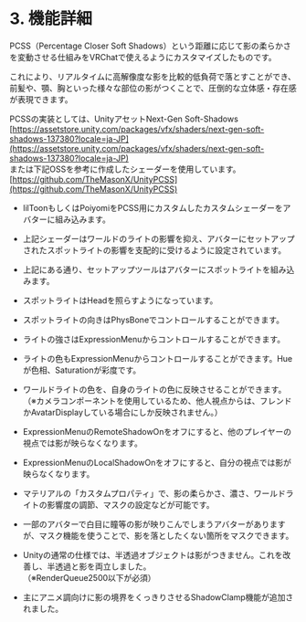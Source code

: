 # 3. 機能詳細

PCSS（Percentage Closer Soft Shadows）という距離に応じて影の柔らかさを変動させる仕組みをVRChatで使えるようにカスタマイズしたものです。

これにより、リアルタイムに高解像度な影を比較的低負荷で落とすことができ、前髪や、顎、胸といった様々な部位の影がつくことで、圧倒的な立体感・存在感が表現できます。

PCSSの実装としては、UnityアセットNext-Gen Soft-Shadows<br/>
[https://assetstore.unity.com/packages/vfx/shaders/next-gen-soft-shadows-137380?locale=ja-JP](https://assetstore.unity.com/packages/vfx/shaders/next-gen-soft-shadows-137380?locale=ja-JP)<br/>
または下記OSSを参考に作成したシェーダーを使用しています。<br/>
[https://github.com/TheMasonX/UnityPCSS](https://github.com/TheMasonX/UnityPCSS)

- lilToonもしくはPoiyomiをPCSS用にカスタムしたカスタムシェーダーをアバターに組み込みます。

- 上記シェーダーはワールドのライトの影響を抑え、アバターにセットアップされたスポットライトの影響を支配的に受けるように設定されています。

- 上記にある通り、セットアップツールはアバターにスポットライトを組み込みます。

- スポットライトはHeadを照らすようになっています。

- スポットライトの向きはPhysBoneでコントロールすることができます。

- ライトの強さはExpressionMenuからコントロールすることができます。

- ライトの色もExpressionMenuからコントロールすることができます。Hueが色相、Saturationが彩度です。

- ワールドライトの色を、自身のライトの色に反映させることができます。<br/>
（※カメラコンポーネントを使用しているため、他人視点からは、フレンドかAvatarDisplayしている場合にしか反映されません。）

- ExpressionMenuのRemoteShadowOnをオフにすると、他のプレイヤーの視点では影が映らなくなります。

- ExpressionMenuのLocalShadowOnをオフにすると、自分の視点では影が映らなくなります。

- マテリアルの「カスタムプロパティ」で、影の柔らかさ、濃さ、ワールドライトの影響度の調節、マスクの設定などが可能です。

- 一部のアバターで白目に瞳等の影が映りこんでしまうアバターがありますが、マスク機能を使うことで、影を落としたくない箇所をマスクできます。

- Unityの通常の仕様では、半透過オブジェクトは影がつきません。これを改善し、半透過と影を両立しました。<br/>
（※RenderQueue2500以下が必須）

- 主にアニメ調向けに影の境界をくっきりさせるShadowClamp機能が追加されました。